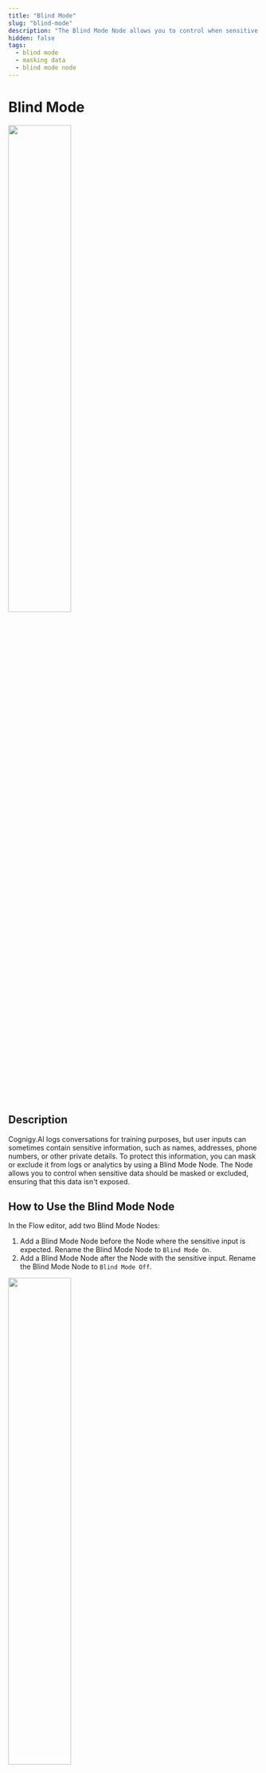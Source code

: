 ```yaml
---
title: "Blind Mode"
slug: "blind-mode"
description: "The Blind Mode Node allows you to control when sensitive data should be masked or excluded, ensuring that this data isn't exposed."
hidden: false
tags:
  - blind mode
  - masking data
  - blind mode node
---
```


# Blind Mode

<Frame>
  <img class="image-center" src="../../../../../_assets/ai/build/node-reference/analytics/blind-mode.png" width="50%" />
</Frame>

## Description

Cognigy.AI logs conversations for training purposes, but user inputs can sometimes contain sensitive information, such as names, addresses, phone numbers, or other private details. To protect this information, you can mask or exclude it from logs or analytics by using a Blind Mode Node.
The Node allows you to control when sensitive data should be masked or excluded, ensuring that this data isn't exposed.

## How to Use the Blind Mode Node

In the Flow editor, add two Blind Mode Nodes:

1. Add a Blind Mode Node before the Node where the sensitive input is expected. Rename the Blind Mode Node to `Blind Mode On`. 
2. Add a Blind Mode Node after the Node with the sensitive input. Rename the Blind Mode Node to `Blind Mode Off`.

<Frame>
  <img class="image-center" src="../../../../../_assets/ai/build/node-reference/analytics/blind-mode-example.png" width="50%" />
</Frame>

Next, choose whether you want to mask or exclude sensitive data:

??? info "Mask Data in Analytics"
    To mask sensitive data in the Transcript Explorer:
    
    1. In the **Blind Mode On** Node editor, activate the **Mask Analytics** option.
    2. Go to the Transcript Explorer to explore the conversation transcript:
        - For inputs – the message right before the **Blind Mode On** Node will be masked (replaced with `****`). The message right after the **Blind Mode Off** Node will remain unmasked.
        - For outputs – the messages between the **Blind Mode On** and **Blind Mode Off** Nodes are masked.

??? info "Mask Data in Logs"
    To mask sensitive data on the [Logs](../../../test/logs.md) page:

    1. In the **Blind Mode On** Node editor, activate the **Mask Logging** option.

    On the **Logs** page, the following data between the **Blind Mode On** and **Blind Mode Off** Nodes will be masked (replaced with `****`): `userId`, `input`, and `output`.

??? info "Exclude Data from Intent Trainer Records"
    To prevent storing user inputs in the Intent Trainer:

    1. In the **Blind Mode On** Node editor, activate the **Disable Intent Trainer Records** option.

    Any user input between the **Blind Mode On** and **Blind Mode Off** Nodes won't be stored in the Intent Trainer.

??? info "Exclude Parts of a Conversation from Logs"
    To stop recording part of conversation:
    
    1. In the Blind Mode On Node editor, activate the **Disable Conversations** option.
    2. Go to the **Logs** page to view the logs:
         - For inputs – recording will stop one message before the **Blind Mode On** Node and resume one message before the **Blind Mode Off** Node.
         - For outputs – only the messages between the **Blind Mode On** and **Blind Mode Off** Nodes will be excluded from logging.

    !!! note
        When both **Mask Analytics** and **Disable Conversations** options are activated, the **Disable Conversations** option takes precedence.

## Best Practices for Using Blind Mode Nodes

By applying these steps, you can ensure that sensitive user information is protected and that your AI Agent adheres to privacy standards:

- Always add a second Blind Mode Node with the options turned off to signal when data masking is no longer needed and normal data handling can resume.
- For entire Flow masking, enable data masking at the [Endpoint](../../../deploy/endpoints/data-protection-and-analytics.md) level.